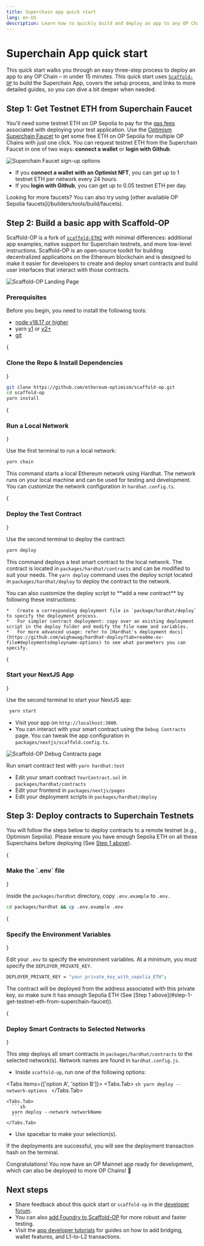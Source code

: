 ```yaml
---
title: Superchain app quick start
lang: en-US
description: Learn how to quickly build and deploy an app to any OP Chain using Scaffold-OP.
---
```



# Superchain App quick start

This quick start walks you through an easy three-step process to deploy an app to any OP Chain – in under 15 minutes.
This quick start uses [`Scaffold-OP`](https://github.com/ethereum-optimism/scaffold-op) to build the Superchain App, covers the setup process, and links to more detailed guides, so you can dive a bit deeper when needed.

## Step 1: Get Testnet ETH from Superchain Faucet

You'll need some testnet ETH on OP Sepolia to pay for the [gas fees](https://ethereum.org/en/developers/docs/gas/) associated with deploying your test application.
Use the [Optimism Superchain Faucet](https://console.optimism.io/faucet?utm_source=scaffoldop) to get some free ETH on OP Sepolia for multiple OP Chains with just one click.
You can request testnet ETH from the Superchain Faucet in one of two ways: **connect a wallet** or **login with Github**.

<Image src="/img/builders/app-developers/quick-start/faucet-markup.png" alt="Superchain Faucet sign-up options" width={500} height={500} />

*   If you **connect a wallet with an Optimist NFT**, you can get up to 1 testnet ETH per network every 24 hours.
*   If you **login with Github**, you can get up to 0.05 testnet ETH per day.

<Callout>
  Looking for more faucets?
  You can also try using [other available OP Sepolia faucets](/builders/tools/build/faucets).
</Callout>

## Step 2: Build a basic app with Scaffold-OP

Scaffold-OP is a fork of [`scaffold-ETH2`](https://docs.scaffoldeth.io/) with minimal differences: additional app examples, native support for Superchain testnets, and more low-level instructions.
Scaffold-OP is an open-source toolkit for building decentralized applications on the Ethereum blockchain and is designed to make it easier for developers to create and deploy smart contracts and
build user interfaces that interact with those contracts.

<Image src="/img/builders/app-developers/quick-start/scaffold-op.png" alt="Scaffold-OP Landing Page" width={600} height={500} />

### Prerequisites

Before you begin, you need to install the following tools:

*   [node v18.17 or higher](https://nodejs.org/en/download/)
*   yarn [v1](https://classic.yarnpkg.com/en/docs/install/) or [v2+](https://yarnpkg.com/getting-started/install)
*   [git](https://git-scm.com/downloads)

<Steps>
  {<h3>Clone the Repo & Install Dependencies</h3>}

  ```sh
  git clone https://github.com/ethereum-optimism/scaffold-op.git
  cd scaffold-op
  yarn install
  ```

  {<h3>Run a Local Network</h3>}

  Use the first terminal to run a local network:

  ```sh
  yarn chain
  ```

  This command starts a local Ethereum network using Hardhat. The network runs on your local machine and can be used for testing and development.
  You can customize the network configuration in `hardhat.config.ts`.

  {<h3>Deploy the Test Contract</h3>}

  Use the second terminal to deploy the contract:

  ```sh
  yarn deploy
  ```

  This command deploys a test smart contract to the local network. The contract is located in `packages/hardhat/contracts` and can be modified to suit your needs.
  The `yarn deploy` command uses the deploy script located in `packages/hardhat/deploy` to deploy the contract to the network.

  <Callout>
    You can also customize the deploy script to **add a new contract** by following these instructions:

    *   Create a corresponding deployment file in `package/hardhat/deploy` to specify the deployment process.
    *   For simpler contract deployment: copy over an existing deployment script in the deploy folder and modify the file name and variables.
    *   For more advanced usage: refer to [Hardhat's deployment docs](https://github.com/wighawag/hardhat-deploy?tab=readme-ov-file#deploymentsdeployname-options) to see what parameters you can specify.
  </Callout>

  {<h3>Start your NextJS App</h3>}

  Use the second terminal to start your NextJS app:

  ```sh
   yarn start
  ```

  *   Visit your app on `http://localhost:3000`.
  *   You can interact with your smart contract using the `Debug Contracts` page. You can tweak the app configuration in `packages/nextjs/scaffold.config.ts`.

  <Image src="/img/builders/app-developers/quick-start/scaffold-op2.png" alt="Scaffold-OP Debug Contracts page" width={600} height={500} />

  Run smart contract test with `yarn hardhat:test`

  *   Edit your smart contract `YourContract.sol` in `packages/hardhat/contracts`
  *   Edit your frontend in `packages/nextjs/pages`
  *   Edit your deployment scripts in `packages/hardhat/deploy`
</Steps>

## Step 3: Deploy contracts to Superchain Testnets

You will follow the steps below to deploy contracts to a remote testnet (e.g., Optimism Sepolia).
Please ensure you have enough Sepolia ETH on all these Superchains before deploying (See [Step 1 above](#step-1-get-testnet-eth-from-superchain-faucet)).

<Steps>
  {<h3>Make the `.env` file</h3>}

  Inside the `packages/hardhat` directory, copy `.env.example` to `.env.`

  ```sh
  cd packages/hardhat && cp .env.example .env
  ```

  {<h3>Specify the Environment Variables</h3>}

  Edit your `.env` to specify the environment variables. At a minimum, you must specify the `DEPLOYER_PRIVATE_KEY`.

  ```sh
  DEPLOYER_PRIVATE_KEY = "your_private_key_with_sepolia_ETH";
  ```

  <Callout type="warning">
    The contract will be deployed from the address associated with this private key, so make sure it has enough Sepolia ETH (See [Step 1 above](#step-1-get-testnet-eth-from-superchain-faucet)).
  </Callout>

  {<h3>Deploy Smart Contracts to Selected Networks</h3>}

  This step deploys all smart contracts in `packages/hardhat/contracts` to the selected network(s). Network names are found in `hardhat.config.js`.

  *   Inside `scaffold-op`, run one of the following options:

  <Tabs items={['option A', 'option B']}>
    <Tabs.Tab>
      ```sh
      yarn deploy --network-options
      ```
    </Tabs.Tab>

    <Tabs.Tab>
      ```sh
      yarn deploy --network networkName
      ```
    </Tabs.Tab>
  </Tabs>

  *   Use spacebar to make your selection(s).

  <Callout type="info">
    If the deployments are successful, you will see the deployment transaction hash on the terminal.
  </Callout>
</Steps>

Congratulations! You now have an OP Mainnet app ready for development, which can also be deployed to more OP Chains! 🎉

## Next steps

*   Share feedback about this quick start or `scaffold-op` in the [developer forum](https://github.com/ethereum-optimism/developers/discussions/262).
*   You can also [add Foundry to Scaffold-OP](https://github.com/ethereum-optimism/scaffold-op?tab=readme-ov-file#adding-foundry) for more robust and faster testing.
*   Visit the [app developer tutorials](overview#tutorials) for guides on how to add bridging, wallet features, and L1-to-L2 transactions.

